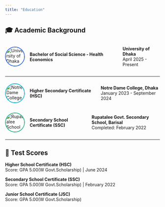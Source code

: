 ```yaml
---
title: "Education"
---
```


::: {.content-section}

## 🎓 Academic Background

::: {.timeline-item}
<div style="display: flex; align-items: center; gap: 1rem; margin-bottom: 1rem;">
<img src="Education/university-dhaka.jpg" alt="University of Dhaka" style="width: 60px; height: 60px; border-radius: 50%; object-fit: cover; border: 2px solid #2563eb;">
<div>

#### Bachelor of Social Science - Health Economics
**University of Dhaka**  
<span class="timeline-date">April 2025 - Present</span>

</div>
</div>

---

:::

::: {.timeline-item}
<div style="display: flex; align-items: center; gap: 1rem; margin-bottom: 1rem;">
<img src="Education/notre-dame-college.jpg" alt="Notre Dame College" style="width: 60px; height: 60px; border-radius: 50%; object-fit: cover; border: 2px solid #06b6d4;">
<div>

#### Higher Secondary Certificate (HSC)
**Notre Dame College, Dhaka**  
<span class="timeline-date">January 2023 - September 2024</span>

</div>
</div>



:::

::: {.timeline-item}
<div style="display: flex; align-items: center; gap: 1rem; margin-bottom: 1rem;">
<img src="Education/rupatalee-school.jpg" alt="Rupatalee School" style="width: 60px; height: 60px; border-radius: 50%; object-fit: cover; border: 2px solid #10b981;">
<div>

#### Secondary School Certificate (SSC)
**Rupatalee Govt. Secondary School, Barisal**  
<span class="timeline-date">Completed: February 2022</span>

</div>
</div>



:::

---

## 📝 Test Scores

::: {.info-box}
**Higher School Certificate (HSC)**  
Score: GPA 5.00(W Govt.Scholarship) | June 2024 



**Secondary School Certificate (SSC)**  
Score: GPA 5.00(W Govt.Scholarship) | February 2022  


**Junior School Certificate (JSC)**  
Score: GPA 5.00(W Govt.Scholarship)  

:::

:::
